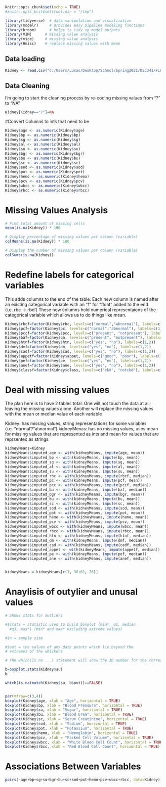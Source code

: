 ```r
knitr::opts_chunk$set(echo = TRUE)
#knitr::opts_knit$set(root.dir = "/tmp") 
```

```r
library(tidyverse)  # data manipulation and visualization
library(modelr)     # provides easy pipeline modeling functions
library(broom)      # helps to tidy up model outputs
library(VIM)      # missing value analysis
library(mice)     # missing value analysis
library(Hmisc)    # replace missing values with mean
```


## Data loading
```r
Kidney <- read.csv("C:/Users/Lucas/Desktop/School/Spring2021/DSC341/Final Project/Chronic_Kidney_Disease/kidney.csv")

```
## Data Cleaning

I'm going to start the cleaning process by re-coding missing values from "?" to "NA"
```r
Kidney[Kidney=="?"]=NA
```


#Convert Columns to ints that need to be
```r

Kidney$age <- as.numeric(Kidney$age)
Kidney$bp <- as.numeric(Kidney$bp)
Kidney$sg <- as.numeric(Kidney$sg)
Kidney$al <- as.numeric(Kidney$al)
Kidney$su <- as.numeric(Kidney$su)
Kidney$bgr <- as.numeric(Kidney$bgr)
Kidney$bu <- as.numeric(Kidney$bu)
Kidney$sc <- as.numeric(Kidney$sc)
Kidney$sod <- as.numeric(Kidney$sod)
Kidney$pot <- as.numeric(Kidney$pot)
Kidney$hemo <- as.numeric(Kidney$hemo)
Kidney$pcv <- as.numeric(Kidney$pcv)
Kidney$wbcc <- as.numeric(Kidney$wbcc)
Kidney$rbcc <- as.numeric(Kidney$rbcc)
```



# Missing Values Analysis

```r

# Find total amount of missing cells
mean(is.na(Kidney)) * 100

# Display percentage of missing values per column (variable)
colMeans(is.na(Kidney)) * 100

# Display the number of missing values per column (variable)
colSums(is.na(Kidney))

```


# Redefine labels for categorical variables 

This adds columns to the end of the table. Each new column is named after an existing categorical variable with an "f" for "float" added to the end. (i.e. rbc -> rbcf) These new columns hold numerical representaions of the categorical variable which allows us to do things like mean. 
```r

Kidney$rbcf=factor(Kidney$rbc, levels=c("normal","abnormal"), labels=c(1, 2))
Kidney$pcf=factor(Kidney$pc, levels=c("normal","abnormal"), labels=c(1, 2))
Kidney$pccf=factor(Kidney$pcc, levels=c("present", "notpresent"), labels=c(1,2))
Kidney$baf=factor(Kidney$ba, levels=c("present", "notpresent"), labels=c(1,2))
Kidney$htnf=factor(Kidney$htn, levels=c("yes", "no"), labels=c(1,2))
Kidney$dmf=factor(Kidney$dm, levels=c("yes", "no"), labels=c(1,2))
Kidney$cadf=factor(Kidney$cad, levels=c("yes", "no"), labels=c(1,2))
Kidney$appetf=factor(Kidney$appet, levels=c("good", "poor"), labels=c(1,2))
Kidney$pef=factor(Kidney$pe, levels=c("yes", "no"), labels=c(1,2))
Kidney$anef=factor(Kidney$ane, levels=c("yes", "no"), labels=c(1,2))
Kidney$classf=factor(Kidney$class, levels=c("ckd", "notckd"), labels=c(1,2))

```


# Deal with missing values

The plan here is to have 2 tables total. One will not touch the data at all; leaving the missing values alone. Another will replace the missing values with the mean or median value of each variable

Kidney: has missing values, string representations for some variables (i.e. "normal"/"abnormal")
kidneyMenas: has no missing values, uses mean for missing values that are represented as ints and mean for values that are reprsented as strings

```r

kidneyMeans=Kidney
kidneyMeans$imputed_age <- with(kidneyMeans, impute(age, mean))
kidneyMeans$imputed_bp <- with(kidneyMeans, impute(bp, mean))
kidneyMeans$imputed_sg <- with(kidneyMeans, impute(sg, mean))
kidneyMeans$imputed_al <- with(kidneyMeans, impute(al, mean))
kidneyMeans$imputed_su <- with(kidneyMeans, impute(su, mean))
kidneyMeans$imputed_rbc <- with(kidneyMeans, impute(rbcf, median))
kidneyMeans$imputed_pc <- with(kidneyMeans, impute(pcf, mean))
kidneyMeans$imputed_pcc <- with(kidneyMeans, impute(pccf, median))
kidneyMeans$imputed_ba <- with(kidneyMeans, impute(baf, median))
kidneyMeans$imputed_bgr <- with(kidneyMeans, impute(bgr, mean))
kidneyMeans$imputed_bu <- with(kidneyMeans, impute(bu, mean))
kidneyMeans$imputed_sc <- with(kidneyMeans, impute(sc, mean))
kidneyMeans$imputed_sod <- with(kidneyMeans, impute(sod, mean))
kidneyMeans$imputed_pot <- with(kidneyMeans, impute(pot, mean))
kidneyMeans$imputed_hemo <- with(kidneyMeans, impute(hemo, mean))
kidneyMeans$imputed_pcv <- with(kidneyMeans, impute(pcv, mean))
kidneyMeans$imputed_wbcc <- with(kidneyMeans, impute(wbcc, mean))
kidneyMeans$imputed_rbcc <- with(kidneyMeans, impute(rbcc, mean))
kidneyMeans$imputed_htn <- with(kidneyMeans, impute(htnf, median))
kidneyMeans$imputed_dm <- with(kidneyMeans, impute(dmf, median))
kidneyMeans$imputed_cad <- with(kidneyMeans, impute(cadf, median))
kidneyMeans$imputed_appet <- with(kidneyMeans, impute(appetf, median))
kidneyMeans$imputed_pe <- with(kidneyMeans, impute(pef, median))
kidneyMeans$imputed_ane <- with(kidneyMeans, impute(anef, median))


kidneyMeans = kidneyMeans[c(1, 38:61, 26)]

```

# Anaylisis of outylier and unusal values

```r

# Shows stats for outliers

#$stats = statistic used to build boxplot {min*, q1, median
  #q3, max*} (min* and max* excluding extreme values)

#$n = sample size

#$out = the values of any data points which lie beyond the
# extremes of the whiskers

# The which(is.na ...) statement will show the ID number for the corresponding value

b=boxplot.stats(Kidney$su)
b

which(is.na(match(Kidney$su, b$out))==FALSE)


par(mfrow=c(3,4))
boxplot(Kidney$age, xlab = "Age", horizontal = TRUE)
boxplot(Kidney$bp, xlab = "Blood Pressure", horizontal = TRUE)
boxplot(Kidney$su, xlab = "Sugar", horizontal = TRUE)
boxplot(Kidney$bu, xlab = "Blood Urea", horizontal = TRUE)
boxplot(Kidney$sc, xlab = "Serum Creatinine", horizontal = TRUE)
boxplot(Kidney$sod, xlab = "Sodium", horizontal = TRUE)
boxplot(Kidney$pot, xlab = "Potassium", horizontal = TRUE)
boxplot(Kidney$hemo, xlab = "Hemoglobin", horizontal = TRUE)
boxplot(Kidney$pcv, xlab = "Packed Cell Volume", horizontal = TRUE)
boxplot(Kidney$wbcc, xlab = "White Blood Cell Count", horizontal = TRUE)
boxplot(Kidney$rbcc, xlab = "Red Blood Cell Count", horizontal = TRUE)

```

# Associations Between Variables

```r

pairs(~age+bp+sg+su+bgr+bu+sc+sod+pot+hemo+pcv+wbcc+rbcc, data=Kidney)

```




